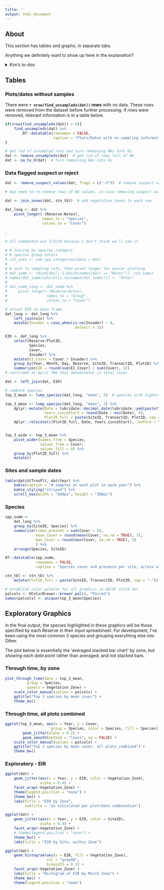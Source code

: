 ```yaml
---
title: ''
output: html_document
---
```


## About  

This section has tables and graphs, in separate tabs.  

Anything we definitely want to show up here in the explanation?  


<details>
<summary>Kim's to-dos</summary>

Tasks to address from analysis plan:  

+  QAQC flag summary - make it obvious if there are any 1s or -3s in the dataset  
+  Something to check percent cover standardization (e.g., max. cover).  
+  Remove plots that haven't been sampled at least X # of times (currently X = 3) - but maybe wait until analysis step to do this, so they show up in stacked and spatial bar charts?    
+  Remove flagged data. Make row in input spreadsheet so user can specify which flagged data to remove. Modify function to use user's input (rather than my hard-coded -3)  


Need to do something about NMST abiotic categories, unknown species, unvegetated, etc.  

Probably want data frames by:  

-  species (original)  
-  vegetation group  
-  with custom metrics  


Tasks from analysis plan that have been addressed in this .Rmd:  

+  Identify rows of missing data (plots not measured)  
+  table of plots ~ year  

</details>

## Tables  

### Plots/dates without samples  

There were **`r nrow(find_unsampleds(dat))` rows** with no data. These rows were removed from the dataset before further processing. If rows were removed, relevant information is in a table below.   

```r
if(nrow(find_unsampleds(dat)) > 0){
    find_unsampleds(dat) %>% 
        DT::datatable(rownames = FALSE,
                      caption = "Plots/Dates with no sampling information")
}
```


```r
# get rid of unsampled rows and turn remaining NAs into 0s
dat <- remove_unsampleds(dat)  # get rid of rows full of NA
dat <- na_to_0(dat)  # turn remaining NAs into 0s
```


### Data flagged suspect or reject  



```r

dat <- remove_suspect_values(dat, flags = c("-3"))  # remove suspect values

# may need to re-remove rows of NA values, in case removing suspect values turned a whole row into NAs
```




```r
dat <- join_zones(dat, stn_tbl)  # add vegetation zones to each row

dat_long <- dat %>%
    pivot_longer(-(Reserve:Notes),
                 names_to = "Species",
                 values_to = "Cover")
```

.

```r
# all commented out 7/3/23 because I don't think we'll use it

# # Joining by species category  
# # species group totals 
# cat_sums <- sum_spp_categories(data = dat)
# 
# # join to sampling info, then pivot longer for easier plotting
# dat_summ <- cbind(dat[, 1:which(names(dat) == "Notes")], cat_sums)
# names(dat_summ)[which(is.na(names(dat_summ)))] <- "Other"
# 
# dat_summ_long <- dat_summ %>% 
#     pivot_longer(-(Reserve:Notes),
#                  names_to = "Group",
#                  values_to = "Cover")


```

```r
# attach EIR to data frame
dat_long <- dat_long %>% 
    left_join(eis) %>% 
    mutate(Invader = case_when(is.na(Invader) ~ 0,
                               .default = 1))

EIR <- dat_long %>% 
    select(Reserve:PlotID,
           Species,
           Cover,
           Invader) %>% 
    mutate(EI_Cover = Cover * Invader) %>% 
    group_by(Year, Month, Day, Reserve, SiteID, TransectID, PlotID) %>% 
    summarize(EIR = round(sum(EI_Cover) / sum(Cover), 5))
# confirmed at April TWG that denominator is total cover

dat <- left_join(dat, EIR)
```

```r
# combine species  
top_5_mean <- lump_species(dat_long, "mean", 5)  # species with highest 5 overall means

top_3_mean <- lump_species(dat_long, "mean", 3) %>% 
    dplyr::mutate(Date = lubridate::decimal_date(lubridate::ymd(paste(Year, Month, Day, sep = "-"))),
                  Years_sinceStart = round(Date - min(Date), 4),
                  PlotID_full = paste(SiteID, TransectID, PlotID, sep = "-")) %>% 
    dplyr::relocate(c(PlotID_full, Date, Years_sinceStart), .before = Year)


top_3_wide <- top_3_mean %>% 
    pivot_wider(names_from = Species,
                values_from = Cover,
                values_fill = 0) %>% 
    group_by(PlotID_full) %>% 
    mutate()
```


### Sites and sample dates  

```r
table(dat$StTrnsPlt, dat$Year) %>%
    kable(caption = "# samples at each plot in each year") %>%
    kable_styling("striped") %>%
    scroll_box(width = "600px", height = "300px")
```

### Species  

```r
spp_summ <- 
    dat_long %>% 
    group_by(SiteID, Species) %>% 
    summarize(times_present = sum(Cover > 0),
              mean_cover = round(mean(Cover, na.rm = TRUE), 3),
              max_cover = round(max(Cover, na.rm = TRUE), 3)
              ) %>% 
    arrange(Species, SiteID)

DT::datatable(spp_summ, 
              rownames = FALSE,
              caption = "Species cover and presence per site, across all years. This table is sortable and searchable.")
```


```r
stn_tbl <- stn_tbl %>% 
    mutate(PlotID_full = paste(SiteID, TransectID, PlotID, sep = "-"))

# establish color palette for all graphics in QA/QC child doc
palcols <- RColorBrewer::brewer.pal(4, "Paired")
names(palcols) <- unique(top_3_mean$Species)
```

## Exploratory Graphics   

In the final output, the species highlighted in these graphics will be those specified by each Reserve in their input spreadsheet. For development, I've been using the most common 3 species and grouping everything else into Other.  

The plot below is essentially the 'averaged stacked bar chart' by zone, but *showing each data point* rather than averaged; and not stacked bars.  

### Through time, by zone  

```r
plot_through_time(data = top_3_mean,
          group = Species,
          panels = Vegetation_Zone) +
    scale_color_manual(values = palcols) +
    ggtitle("Top 3 species by mean cover") +
    theme_bw()
```


### Through time, all plots combined   

```r
ggplot(top_3_mean, aes(x = Year, y = Cover, 
                     group = Species, color = Species, fill = Species)) +
        geom_jitter(alpha = 0.2) +
        geom_smooth(method = "loess", se = FALSE) +
    scale_color_manual(values = palcols) +
    ggtitle("Top 3 species by mean cover, all plots combined") +
    theme_bw()
```

### Exploratory - EIR  

```r
ggplot(dat) +
    geom_jitter(aes(x = Year, y = EIR, color = Vegetation_Zone),
                alpha = 0.4) +
    facet_wrap(~Vegetation_Zone) +
    theme(legend.position = "none") +
    theme_bw() +
    labs(title = "EIR by Zone",
         subtitle = "as calculated per plot/date combination")
```



```r
ggplot(dat) +
    geom_jitter(aes(x = Year, y = EIR, color = SiteID),
                alpha = 0.4) +
    facet_wrap(~Vegetation_Zone) +
    # theme(legend.position = "none") +
    theme_bw() +
    labs(title = "EIR by Site, within Zone")
```


```r
ggplot(dat) +
    geom_histogram(aes(x = EIR, fill = Vegetation_Zone),
                   col = "gray40",
                   binwidth = 0.1) +
    facet_wrap(~Vegetation_Zone) +
    labs(title = "Histogram of EIR by Marsh Zone") +
    theme_bw() +
    theme(legend.position = "none")
```





